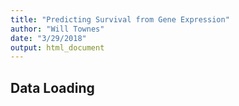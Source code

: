 ```yaml
---
title: "Predicting Survival from Gene Expression"
author: "Will Townes"
date: "3/29/2018"
output: html_document
---
```


## Data Loading

```r

```
